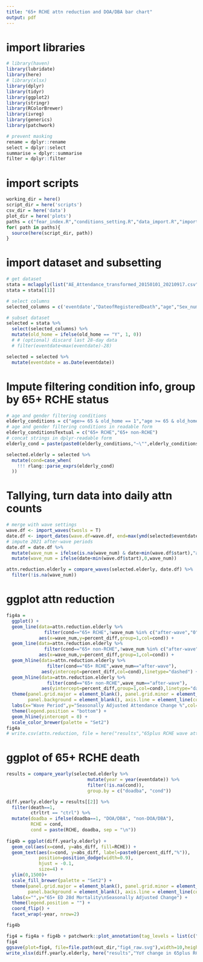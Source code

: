 ```yaml
---
title: "65+ RCHE attn reduction and DOA/DBA bar chart"
output: pdf
---
```


# import libraries

```r
# library(haven) 
library(lubridate)
library(here)
# library(xlsx)
library(dplyr)
library(tidyr)
library(ggplot2)
library(stringr)
library(RColorBrewer)
library(ivreg)
library(generics)
library(patchwork)

# prevent masking
rename = dplyr::rename
select = dplyr::select
summarise = dplyr::summarise
filter = dplyr::filter
```

# import scripts

```r

working_dir = here()
script_dir = here('scripts')
csv_dir = here('data')
plot_dir = here('plots')
paths = c("fear_index.R","conditions_setting.R","data_import.R","import.R")
for( path in paths){
  source(here(script_dir, path))
}
```

# import dataset and subsetting

```r
# get dataset
stata = mclapply(list("AE_Attendance_transformed_20150101_20210917.csv"), import_csv, mc.cores=40)
stata = stata[[1]]

# select columns
selected_columns = c('eventdate',"DateofRegisteredDeath","age","Sex_num","death","old_home","doadba")

# subset dataset
selected = stata %>% 
  select(selected_columns) %>%
  mutate(old_home = ifelse(old_home == "Y", 1, 0))
  # # (optional) discard last 28-day data 
  # filter(eventdate<max(eventdate)-28)

selected = selected %>% 
  mutate(eventdate = as.Date(eventdate)) 
```

# Impute filtering condition info, group by 65+ RCHE status

```r
# age and gender filtering conditions 
elderly_conditions = c("age>= 65 & old_home == 1","age >= 65 & old_home == 0")
# age and gender filtering conditions in readable form
elderly_conditionsTextual = c("65+ RCHE","65+ non-RCHE")
# concat strings in dplyr-readable form
elderly_cond = paste(paste0(elderly_conditions,"~\"",elderly_conditionsTextual,"\";"),collapse ='')

selected.elderly = selected %>% 
  mutate(cond=case_when(
    !!! rlang::parse_exprs(elderly_cond)
  ))
```

# Tallying, turn data into daily attn counts

```r

# merge with wave settings
wave.df <- import_waves(twosls = T)
date.df <- import_dates(wave.df=wave.df, end=max(ymd(selected$eventdate))) 
# impute 2021 after-wave periods
date.df = date.df %>%
  mutate(wave_num = ifelse(is.na(wave_num) & date>min(wave.df$start),"after-wave",wave_num))%>%
  mutate(wave_num = ifelse(date<min(wave.df$start),0,wave_num))

attn.reduction.elderly = compare_waves(selected.elderly, date.df) %>%
  filter(!is.na(wave_num))
```

# ggplot attn reduction

```r
fig4a =
  ggplot() +
  geom_line(data=attn.reduction.elderly %>% 
              filter(cond=="65+ RCHE",!wave_num %in% c("after-wave","0")),
            aes(x=wave_num,y=percent_diff,group=1,col=cond)) +
  geom_line(data=attn.reduction.elderly %>% 
              filter(cond=="65+ non-RCHE",!wave_num %in% c("after-wave","0")),
            aes(x=wave_num,y=percent_diff,group=1,col=cond)) +
  geom_hline(data=attn.reduction.elderly %>% 
               filter(cond=="65+ RCHE",wave_num=="after-wave"),
             aes(yintercept=percent_diff,col=cond),linetype="dashed") +
  geom_hline(data=attn.reduction.elderly %>% 
               filter(cond=="65+ non-RCHE",wave_num=="after-wave"),
             aes(yintercept=percent_diff,group=1,col=cond),linetype="dashed") +
  theme(panel.grid.major = element_blank(), panel.grid.minor = element_blank(),
        panel.background = element_blank(), axis.line = element_line(colour = "black")) +
  labs(x="Wave Period",y="Seasonally Adjusted Attendance Change %",col="") +
  theme(legend.position = "bottom") +
  geom_hline(yintercept = 0) +
  scale_color_brewer(palette = "Set2") 
fig4a
# write.csv(attn.reduction, file = here("results","65plus RCHE wave attn.csv"))
```

# ggplot of 65+ RCHE death

```r
results = compare_yearly(selected.elderly %>%
                              mutate(year = year(eventdate)) %>%
                              filter(!is.na(cond)),
                              group.by = c("doadba", "cond"))

diff.yearly.elderly = results[[2]] %>%
  filter(death==1,
         ctrltrt == "ctrl") %>%
  mutate(doadba = ifelse(doadba==1, "DOA/DBA", "non-DOA/DBA"),
         RCHE = cond,
         cond = paste(RCHE, doadba, sep = "\n"))
  
fig4b = ggplot(diff.yearly.elderly) +
  geom_col(aes(x=cond, y=abs_diff, fill=RCHE)) +
  geom_text(aes(x=cond, y=abs_diff, label=paste0(percent_diff,"%")),
            position=position_dodge(width=0.9),
            hjust = -0.1,
            size=4) +
  ylim(0,1500)+
  scale_fill_brewer(palette = "Set2") +
  theme(panel.grid.major = element_blank(), panel.grid.minor = element_blank(),
        panel.background = element_blank(), axis.line = element_line(colour = "black")) +
  labs(x="",y="65+ ED 28d Mortality\nSeasonally Adjusted Change") +
  theme(legend.position = "") +
  coord_flip() +
  facet_wrap(~year, nrow=2)

fig4b

fig4 = fig4a + fig4b + patchwork::plot_annotation(tag_levels = list(c("A", "B")))
fig4
ggsave(plot=fig4, file=file.path(out_dir,"fig4_raw.svg"),width=10,height=5)
write_xlsx(diff.yearly.elderly, here("results","YoY change in 65plus RCHE DOADBA.xlsx"))
```
